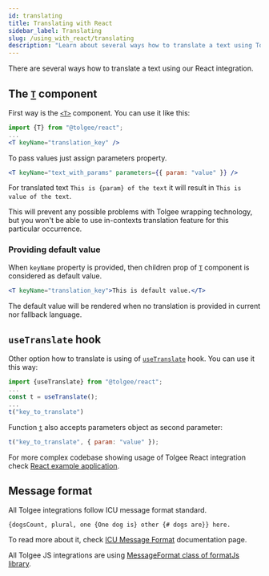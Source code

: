 ```yaml
---
id: translating
title: Translating with React
sidebar_label: Translating
slug: /using_with_react/translating
description: "Learn about several ways how to translate a text using Tolgee React integration: T-component or useTranslate hook."
---
```


There are several ways how to translate a text using our React integration.

## The [`T`](./api#t-component) component

First way is the [`<T>`](./api#t-component) component. You can use it like this:

```jsx
import {T} from "@tolgee/react";
...
<T keyName="translation_key" />
```

To pass values just assign parameters property.

```jsx
<T keyName="text_with_params" parameters={{ param: "value" }} />
```

For translated text `This is {param} of the text` it will result in `This is value of the text`.

This will prevent any possible problems with Tolgee wrapping technology, but you won't be able to use in-contexts
translation feature for this particular occurrence.

### Providing default value

When `keyName` property is provided, then children prop of [`T`](./api#t-component) component is considered as default value.
```jsx
<T keyName="translation_key">This is default value.</T>
```
The default value will be rendered when no translation is provided in current nor fallback language.

## `useTranslate` hook

Other option how to translate is using of [`useTranslate`](./api#hook-usetranslate) hook. You can use it this way:

```javascript
import {useTranslate} from "@tolgee/react";
...
const t = useTranslate();
...
t("key_to_translate")
```

Function [`t`](./api#function-t) also accepts parameters object as second parameter:

```javascript
t("key_to_translate", { param: "value" });
```

For more complex codebase showing usage of Tolgee React integration check
[React example application](https://github.com/tolgee/react-sampleapp).



## Message format
All Tolgee integrations follow ICU message format standard.

```{dogsCount, plural, one {One dog is} other {# dogs are}} here.```

To read more about it, check
[ICU Message Format](/docs/icu_message_format) documentation page.

All Tolgee JS integrations are using [MessageFormat class of formatJs library](https://formatjs.io/docs/intl-messageformat/).
